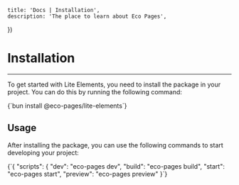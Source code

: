 

	title: 'Docs | Installation',
	description: 'The place to learn about Eco Pages',
})

# Installation
---

To get started with Lite Elements, you need to install the package in your project. You can do this by running the following command:

<CodeBlock lang='bash'>
{`bun install @eco-pages/lite-elements`}
</CodeBlock>

## Usage

After installing the package, you can use the following commands to start developing your project:

<CodeBlock lang='json'>
{`{
  "scripts": {
	"dev": "eco-pages dev",
	"build": "eco-pages build",
	"start": "eco-pages start",
	"preview": "eco-pages preview"
}`}
</CodeBlock>

